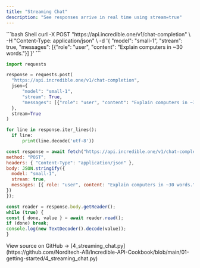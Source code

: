 ```yaml
---
title: "Streaming Chat"
description: "See responses arrive in real time using stream=true"
---
```


<CodeGroup>
  ```bash Shell
curl -X POST "https://api.incredible.one/v1/chat-completion" \
  -H "Content-Type: application/json" \
  -d '{
    "model": "small-1",
    "stream": true,
    "messages": [{"role": "user", "content": "Explain computers in ~30 words."}]
  }'
  ```

  ```python Python
import requests

response = requests.post(
    "https://api.incredible.one/v1/chat-completion",
    json={
        "model": "small-1",
        "stream": True,
        "messages": [{"role": "user", "content": "Explain computers in ~30 words."}]
    },
    stream=True
)

for line in response.iter_lines():
    if line:
        print(line.decode('utf-8'))
  ```

  ```javascript JavaScript
const response = await fetch("https://api.incredible.one/v1/chat-completion", {
  method: "POST",
  headers: { "Content-Type": "application/json" },
  body: JSON.stringify({
    model: "small-1",
    stream: true,
    messages: [{ role: "user", content: "Explain computers in ~30 words." }]
  })
});

const reader = response.body.getReader();
while (true) {
  const { done, value } = await reader.read();
  if (done) break;
  console.log(new TextDecoder().decode(value));
}
  ```
</CodeGroup>

<Note>
View source on GitHub → [4_streaming_chat.py](https://github.com/Norditech-AB/Incredible-API-Cookbook/blob/main/01-getting-started/4_streaming_chat.py)
</Note>

